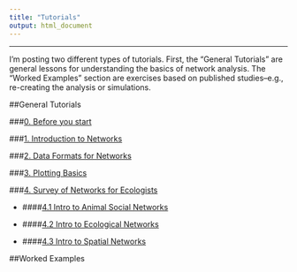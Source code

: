 ```yaml
---
title: "Tutorials"
output: html_document
---
```


--------------

I'm posting two different types of tutorials. First, the "General Tutorials" are general lessons for understanding the basics of network analysis. The "Worked Examples" section are exercises based on published studies--e.g., re-creating the analysis or simulations. 

##General Tutorials

###[0. Before you start](00_before_you_start.html)

###[1. Introduction to Networks](01_intro.html)

###[2. Data Formats for Networks](02_dataformats.html)

###[3. Plotting Basics](03_plots.html)

###[4. Survey of Networks for Ecologists](04_networktypes.html)

* ####[4.1 Intro to Animal Social Networks](04.1_socialnetworks.html)

* ####[4.2 Intro to Ecological Networks](04.2_ecolnets.html)

* ####[4.3 Intro to Spatial Networks](04.3_spatialnets.html)

##Worked Examples

